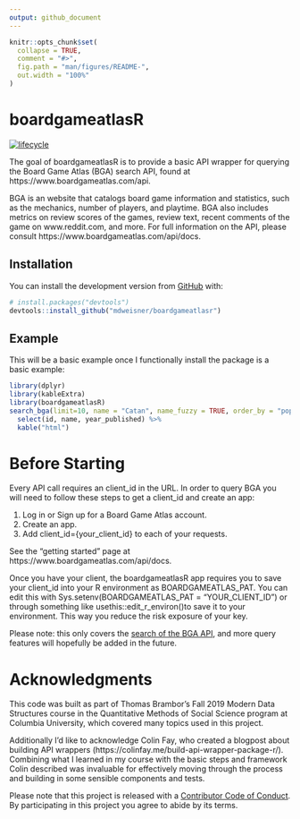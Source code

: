 ```yaml
---
output: github_document
---
```


<!-- README.md is generated from README.Rmd. Please edit that file -->

```r
knitr::opts_chunk$set(
  collapse = TRUE,
  comment = "#>",
  fig.path = "man/figures/README-",
  out.width = "100%"
)
```

# boardgameatlasR

<!-- badges: start -->
  [![lifecycle](https://img.shields.io/badge/lifecycle-experimental-orange.svg)](https://www.tidyverse.org/lifecycle/#experimental)
<!-- badges: end -->

The goal of boardgameatlasR is to provide a basic API wrapper for querying the Board Game Atlas (BGA) search API, found at https://www.boardgameatlas.com/api. 

BGA is an website that catalogs board game information and statistics, such as the mechanics, number of players, and playtime. BGA also includes metrics on review scores of the games, review text, recent comments of the game on www.reddit.com, and more.  For full information on the API, please consult https://www.boardgameatlas.com/api/docs.

## Installation

You can install the development version from [GitHub](https://github.com/) with:

``` r
# install.packages("devtools")
devtools::install_github("mdweisner/boardgameatlasr")
```
## Example

This will be a basic example once I functionally install the package is a basic example:

```r
library(dplyr)
library(kableExtra)
library(boardgameatlasR)
search_bga(limit=10, name = "Catan", name_fuzzy = TRUE, order_by = "popularity", ascending = FALSE, client_id_pat = Sys.getenv('BOARDGAMEATLAS_PAT')) %>%
  select(id, name, year_published) %>%
  kable("html") 
```

# Before Starting

Every API call requires an client_id in the URL. In order to query BGA you will need to follow these steps to get a client_id and create an app:

1. Log in or Sign up for a Board Game Atlas account.
2. Create an app.
3. Add client_id={your_client_id} to each of your requests.

See the "getting started" page at https://www.boardgameatlas.com/api/docs.

Once you have your client, the boardgameatlasR app requires you to save your client_id into your R environment as BOARDGAMEATLAS_PAT. You can edit this with Sys.setenv(BOARDGAMEATLAS_PAT = "YOUR_CLIENT_ID") or through something like usethis::edit_r_environ()to save it to your environment. This way you reduce the risk exposure of your key.

Please note: this only covers the [search of the BGA API](https://www.boardgameatlas.com/api/docs/search), and more query features will hopefully be added in the future.

# Acknowledgments 
This code was built as part of Thomas Brambor's Fall 2019 Modern Data Structures course in the Quantitative Methods of Social Science program at Columbia University, which covered many topics used in this project.

Additionally I'd like to acknowledge Colin Fay, who created a blogpost about building API wrappers (https://colinfay.me/build-api-wrapper-package-r/). Combining what I learned in my course with the basic steps and framework Colin described was invaluable for effectively moving through the process and building in some sensible components and tests.

  Please note that this project is released with a [Contributor Code of Conduct](CODE_OF_CONDUCT.md).
  By participating in this project you agree to abide by its terms.
